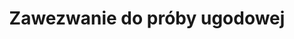 ---
slug: zawezwanie-do-proby-ugodowej
title: Zawezwanie do próby ugodowej
categories: [biznes]
priceId: price_1NlA8gDqWXJnMCTYkmFbcOkw
draft: true
---